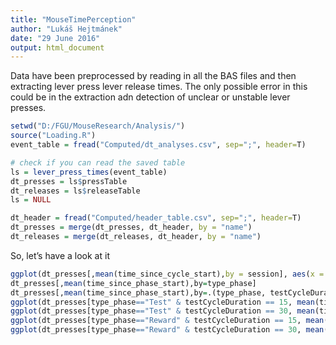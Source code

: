 ```yaml
---
title: "MouseTimePerception"
author: "Lukáš Hejtmánek"
date: "29 June 2016"
output: html_document
---
```

Data have been preprocessed by reading in all the BAS files and then extracting lever press lever release times. The only possible error in this could be in the extraction adn detection of unclear or unstable lever presses.

```r
setwd("D:/FGU/MouseResearch/Analysis/")
source("Loading.R")
event_table = fread("Computed/dt_analyses.csv", sep=";", header=T)

# check if you can read the saved table
ls = lever_press_times(event_table)
dt_presses = ls$pressTable
dt_releases = ls$releaseTable
ls = NULL

dt_header = fread("Computed/header_table.csv", sep=";", header=T)
dt_presses = merge(dt_presses, dt_header, by = "name")
dt_releases = merge(dt_releases, dt_header, by = "name")
```

So, let's have a look at it

```r
ggplot(dt_presses[,mean(time_since_cycle_start),by = session], aes(x = session, y = V1)) + geom_line()
dt_presses[,mean(time_since_phase_start),by=type_phase]
dt_presses[,mean(time_since_phase_start),by=.(type_phase, testCycleDuration)]
ggplot(dt_presses[type_phase=="Test" & testCycleDuration == 15, mean(time_since_phase_start),by=.(session, testCycleDuration)]) + geom_line(aes(session, V1))
ggplot(dt_presses[type_phase=="Test" & testCycleDuration == 30, mean(time_since_phase_start),by=.(session, testCycleDuration)]) + geom_line(aes(session, V1))
ggplot(dt_presses[type_phase=="Reward" & testCycleDuration == 15, mean(time_since_phase_start),by=.(session, testCycleDuration)]) + geom_line(aes(session, V1))
ggplot(dt_presses[type_phase=="Reward" & testCycleDuration == 30, mean(time_since_phase_start),by=.(session, testCycleDuration)]) + geom_line(aes(session, V1))
```
